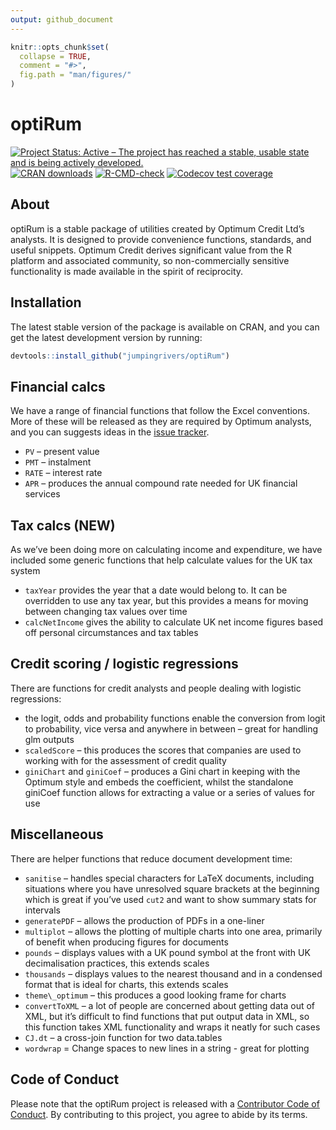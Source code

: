 ```yaml
---
output: github_document
---
```


<!-- README.md is generated from README.Rmd. Please edit that file -->

```r
knitr::opts_chunk$set(
  collapse = TRUE,
  comment = "#>",
  fig.path = "man/figures/"
)
```

# optiRum

<!-- badges: start -->
[![Project Status: Active – The project has reached a stable, usable state and is being actively developed.](http://www.repostatus.org/badges/latest/active.svg)](http://www.repostatus.org/#active)
[![CRAN downloads](https://cranlogs.r-pkg.org/badges/optiRum)](https://cran.rstudio.com/package=optiRum) 
[![R-CMD-check](https://github.com/jumpingrivers/optiRum/workflows/R-CMD-check/badge.svg)](https://github.com/jumpingrivers/optiRum/actions)
[![Codecov test coverage](https://codecov.io/gh/jumpingrivers/optiRum/branch/main/graph/badge.svg)](https://app.codecov.io/gh/jumpingrivers/optiRum?branch=main)
<!-- badges: end -->


## About
optiRum is a stable package of utilities created by Optimum Credit Ltd's analysts.  It is designed to provide convenience functions, standards, and useful snippets.  Optimum Credit derives significant value from the R platform and associated community, so non-commercially sensitive functionality is made available in the spirit of reciprocity.

## Installation

The latest stable version of the package is available on CRAN, and you can get the latest development version by running:
```r
devtools::install_github("jumpingrivers/optiRum")
```

## Financial calcs

We have a range of financial functions that follow the Excel conventions.  More of these will be released as they are required by Optimum analysts, and you can suggests ideas in the [issue tracker](https://github.com/jumpingrivers/optiRum/issues).

* `PV` -- present value
* `PMT` -- instalment
* `RATE` -- interest rate
* `APR` -- produces the annual compound rate needed for UK financial services

## Tax calcs (NEW)

As we've been doing more on calculating income and expenditure, we have included some generic functions that help calculate values for the UK tax system

* `taxYear` provides the year that a date would belong to. It can be overridden to use any tax year, but this provides a means for moving between changing tax values over time
* `calcNetIncome` gives the ability to calculate UK net income figures based off personal circumstances and tax tables

## Credit scoring / logistic regressions

There are functions for credit analysts and people dealing with logistic regressions:

* the logit, odds and probability functions enable the conversion from logit to probability, vice versa and anywhere in between -- great for handling glm outputs
* `scaledScore` -- this produces the scores that companies are used to working with for the assessment of credit quality
* `giniChart` and `giniCoef` -- produces a Gini chart in keeping with the Optimum style and embeds the coefficient, whilst the standalone giniCoef function allows for extracting a value or a series of values for use

## Miscellaneous

There are helper functions that reduce document development time:

* `sanitise` -- handles special characters for LaTeX documents, including situations where you have unresolved square brackets at the beginning which is great if you've used `cut2` and want to show summary stats for intervals
* `generatePDF` -- allows the production of PDFs in a one-liner
* `multiplot` -- allows the plotting of multiple charts into one area, primarily of benefit when producing figures for documents
* `pounds` -- displays values with a UK pound symbol at the front with UK decimalisation practices, this extends scales
* `thousands` -- displays values to the nearest thousand and in a condensed format that is ideal for charts, this extends scales
* `theme\_optimum` -- this produces a good looking frame for charts
* `convertToXML` -- a lot of people are concerned about getting data out of XML, but it's difficult to find functions that put output data in XML, so this function takes XML functionality and wraps it neatly for such cases
* `CJ.dt` -- a cross-join function for two data.tables
* `wordwrap` = Change spaces to new lines in a string - great for plotting

## Code of Conduct
  
Please note that the optiRum project is released with a [Contributor Code of Conduct](https://contributor-covenant.org/version/2/0/CODE_OF_CONDUCT.html). By contributing to this project, you agree to abide by its terms.
